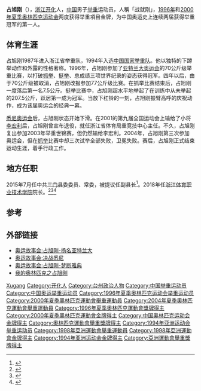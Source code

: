 {{MedalTableTop}}
{{MedalCountry|{{CHN}}}}
{{MedalSport|男子舉重}}
{{MedalCompetition|[[奧林匹克運動會|奧林匹克運動會]]}}
{{MedalGold| [[1996年夏季奧林匹克運動會|1996年 亞特蘭大]] | [[1996年夏季奧林匹克運動會舉重比賽|70公斤級]]}}
{{MedalGold| [[2000年夏季奧林匹克運動會|2000年 悉尼]] | [[2000年夏季奧林匹克運動會舉重比賽|77公斤級]]}}
{{MedalCompetition|[[世界舉重錦標賽|世界錦標賽]]}}
{{MedalGold|[[1995年世界举重锦标赛|1995年 广州]] |70公斤級}} 
{{MedalSilver|[[1997年世界举重锦标赛|1997年 清迈]] |70公斤級}} 
{{MedalCompetition|[[亚洲运动会|亚洲运动会]]}}
{{MedalGold|[[1994年亚洲运动会|1994 广岛]]|[[1994年亚洲运动会举重比赛|70公斤級]]}}
{{MedalGold|[[1998年亚洲运动会|1998 曼谷]]|[[1998年亚洲运动会举重比赛|77公斤級]]}}
{{MedalCompetition|[[亚洲举重锦标赛|亚洲举重锦标赛]]}}
{{MedalGold|1995 釜山|70公斤級}}
{{MedalSilver|1996 八千代|70公斤級}}
{{MedalGold|[[1999年亚洲举重锦标赛|1999 武汉]]|77公斤級}}
{{MedalGold|[[2000年亚洲举重锦标赛|2000 大阪]]|77公斤級}}
{{MedalBronze|[[2004年亚洲举重锦标赛|2004 阿拉木图]]|77公斤级}}
{{MedalCompetition|[[东亚运动会|东亚运动会]]}}
{{MedalGold| [[1997_东亚运动会|1997 釜山]]|[[1997年东亚运动会举重比赛|70公斤級]]}}
{{MedalCompetition|[[中华人民共和国全国运动会|中华人民共和国全国运动会]]}}
{{MedalGold|[[中华人民共和国第八届全国运动会举重比赛|1997 上海]]|70公斤級}}
{{MedalSilver|[[中华人民共和国第九届全国运动会举重比赛|2001 广东]]|77公斤級}}
{{MedalBottom}}

'''占旭刚'''（{{bd|1974年|5月15日|catIdx=Zhan Xugang}}），[[浙江省|浙江]][[开化县|开化]]人，[[中华人民共和国|中国]]男子[[举重|举重]]运动员，人稱「战就刚」，[[1996年夏季奥林匹克运动会|1996年]]和[[2000年夏季奥林匹克运动会|2000年夏季奥林匹克运动会]]两度获得举重項目金牌，为中国奥运史上连续两届获得举重冠军的第一人。

== 体育生涯 ==
占旭刚1987年进入浙江省举重队，1994年入选[[中国国家举重队|中国国家举重队]]。他以独特的下蹲举动作和外露的性格著称。1996年，占旭刚参加了[[亚特兰大奥运会|亚特兰大奥运会]]的70公斤级举重比赛，以打破[[抓举|抓举]]、[[挺举|挺举]]、总成绩三项世界纪录的姿态获得冠军。四年以后，由于70公斤级被取消，占旭刚改报参加77公斤级比赛。在抓举比赛结束后，占旭刚一度落后第一名7.5公斤。挺举比赛中，占旭刚超水平地举起了在训练中从未举起的207.5公斤，跃居第一成为冠军。当放下杠铃的一刻，占旭刚振臂高呼的庆祝动作，成为该届奥运会的经典一幕。

[[悉尼奥运会|悉尼奥运会]]后，占旭刚状态开始下滑。在2001的第九届全国运动会上输给了小将[[李宏利|李宏利]]后，占旭刚曾宣布退役，就任浙江省体育局重竞技中心主任。不久，占旭刚复出参加2003年举重世锦赛，但仍然输给李宏利。2004年，占旭刚第三次参加奥运会，但在[[抓举|抓举]]比赛中却三次试举全部失败，卫冕失败。赛后，占旭刚正式结束运动生涯，着手行政工作。

== 地方任职 ==
2015年7月任中共[[三门县|三门县]]委委员、常委，被提议任副县长<ref>{{Cite web |url=http://news.163.com/15/0711/01/AU73P1ET00014JB6.html |title=奥运冠军占旭刚任浙江三门县常委 被提名副县长 |access-date=2015-07-11 |archive-url=https://web.archive.org/web/20150711072334/http://news.163.com/15/0711/01/AU73P1ET00014JB6.html |archive-date=2015-07-11 |dead-url=yes }}</ref>。2018年任[[浙江体育职业技术学院|浙江体育职业技术学院]]院长。<ref>{{Cite web|title=奥运举重冠军占旭刚执掌浙江体育职业技术学院，曾挂职副县长|url=https://www.thepaper.cn/newsDetail_forward_2081324|access-date=2021-07-30|date=2018-04-17|work=[[澎湃新闻|澎湃新闻]]|language=zh|archive-date=2021-07-30|archive-url=https://web.archive.org/web/20210730080109/https://www.thepaper.cn/newsDetail_forward_2081324|dead-url=no}}</ref><ref>{{Cite web|title=占旭刚同志任浙江体育职业技术学院院长|url=https://zjtyol.zjol.com.cn/tyjsb/201804/t20180419_7067284.shtml|access-date=2021-07-30|date=2018-04-19|work=[[浙江在线|浙江在线]]|language=zh|archive-date=2021-07-30|archive-url=https://web.archive.org/web/20210730080110/https://zjtyol.zjol.com.cn/tyjsb/201804/t20180419_7067284.shtml|dead-url=no}}</ref><ref>{{Cite web|title=现任领导|url=https://www.zjcs.net.cn/xygk/xrld.htm|access-date=2021-07-30|work=[[浙江体育职业技术学院|浙江体育职业技术学院]]|language=zh|archive-date=2021-07-30|archive-url=https://web.archive.org/web/20210730161206/https://www.zjcs.net.cn/xygk/xrld.htm|dead-url=no}}</ref>

==  参考 ==
{{reflist}}

== 外部链接 ==
* [http://space.tv.cctv.com/act/video.jsp?videoId=VIDE1208273525977584 奥运故事会:占旭刚-扬名亚特兰大]{{dead link|date=2017年11月 |bot=InternetArchiveBot |fix-attempted=yes }}
* [http://space.tv.cctv.com/act/video.jsp?videoId=VIDE1207916490924728 奥运故事会:决战悉尼]{{dead link|date=2017年11月 |bot=InternetArchiveBot |fix-attempted=yes }}
* [http://space.tv.cctv.com/video/VIDE1208273505659572 奥运故事会:占旭刚-梦断雅典]{{dead link|date=2017年11月 |bot=InternetArchiveBot |fix-attempted=yes }}
* [http://space.tv.cctv.com/video/VIDE1187014361000274 我的奥林匹克之占旭刚]{{dead link|date=2017年11月 |bot=InternetArchiveBot |fix-attempted=yes }}

{{Footer Olympic Champions Weightlifting Middleweight}}
{{Footer Olympic Champions Weightlifting Lightweight}}
{{新中国体育50星}}

{{Authority control}}
{{DEFAULTSORT:Zhan Xugang}}
[[Category:占姓|Xugang]]
[[Category:开化人|Category:开化人]]
[[Category:台州政治人物|Category:台州政治人物]]
[[Category:中国举重运动员|Category:中国举重运动员]]
[[Category:中国奥运举重运动员|Category:中国奥运举重运动员]]
[[Category:1996年夏季奥林匹克运动会举重运动员|Category:1996年夏季奥林匹克运动会举重运动员]]
[[Category:2000年夏季奧林匹克運動會舉重運動員|Category:2000年夏季奧林匹克運動會舉重運動員]]
[[Category:2004年夏季奧林匹克運動會舉重運動員|Category:2004年夏季奧林匹克運動會舉重運動員]]
[[Category:1996年夏季奧林匹克運動會獎牌得主|Category:1996年夏季奧林匹克運動會獎牌得主]]
[[Category:2000年夏季奧林匹克運動會金牌得主|Category:2000年夏季奧林匹克運動會金牌得主]]
[[Category:中国奥林匹克运动会金牌得主|Category:中国奥林匹克运动会金牌得主]]
[[Category:奧林匹克運動會舉重獎牌得主|Category:奧林匹克運動會舉重獎牌得主]]
[[Category:1994年亚洲运动会举重运动员|Category:1994年亚洲运动会举重运动员]]
[[Category:1998年亞洲運動會舉重運動員|Category:1998年亞洲運動會舉重運動員]]
[[Category:1998年亞洲運動會金牌得主|Category:1998年亞洲運動會金牌得主]]
[[Category:1994年亚洲运动会金牌得主|Category:1994年亚洲运动会金牌得主]]
[[Category:亞洲運動會舉重獎牌得主|Category:亞洲運動會舉重獎牌得主]]